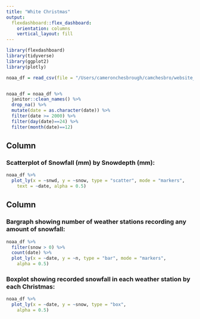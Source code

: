 ```yaml
---
title: "White Christmas"
output: 
  flexdashboard::flex_dashboard:
    orientation: columns
    vertical_layout: fill
---
```


```r
library(flexdashboard)
library(tidyverse)
library(ggplot2)
library(plotly)

noaa_df = read_csv(file = "/Users/cameronchesbrough/camchesbro/website_pages/nynoaadat.csv")


noaa_df = noaa_df %>%
  janitor::clean_names() %>%
  drop_na() %>%
  mutate(date = as.character(date)) %>%
  filter(date >= 2000) %>%
  filter(day(date)==24) %>%
  filter(month(date)==12)

```

Column {data-width=650}
-----------------------------------------------------------------------

### Scatterplot of Snowfall (mm) by Snowdepth (mm):

```r
noaa_df %>%
  plot_ly(x = ~snwd, y = ~snow, type = "scatter", mode = "markers",
    text = ~date, alpha = 0.5)
```

Column {data-width=350}
-----------------------------------------------------------------------

### Bargraph showing number of weather stations recording any amount of snowfall:

```r
noaa_df %>%
  filter(snow > 0) %>%
  count(date) %>%
  plot_ly(x = ~date, y = ~n, type = "bar", mode = "markers",
    alpha = 0.5)
```

### Boxplot showing recorded snowfall in each weather station by each Christmas:

```r
noaa_df %>%
  plot_ly(x = ~date, y = ~snow, type = "box",
    alpha = 0.5)
```

